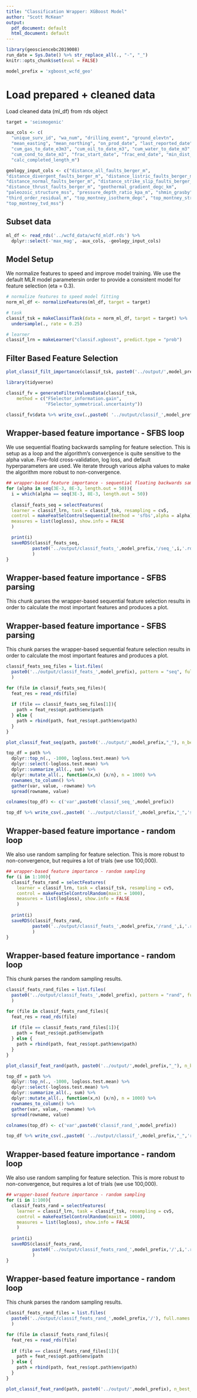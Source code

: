 ```yaml
---
title: "Classification Wrapper: XGBoost Model"
author: "Scott McKean"
output:
  pdf_document: default
  html_document: default
---
```


```r
library(geosciencebc2019008)
run_date = Sys.Date() %>% str_replace_all(., "-", "_")
knitr::opts_chunk$set(eval = FALSE)

model_prefix = 'xgboost_wcfd_geo'
```

# Load prepared + cleaned data

Load cleaned data (ml_df) from rds object

```r
target = 'seismogenic'

aux_cols <- c(
  "unique_surv_id", "wa_num", "drilling_event", "ground_elevtn",
  "mean_easting", "mean_northing", "on_prod_date", "last_reported_date",
  "cum_gas_to_date_e3m3", "cum_oil_to_date_m3", "cum_water_to_date_m3",
  "cum_cond_to_date_m3", "frac_start_date", "frac_end_date", "min_dist_well",
  "calc_completed_length_m")

geology_input_cols <- c("distance_all_faults_berger_m",
"distance_divergent_faults_berger_m", "distance_listric_faults_berger_m", 
"distance_normal_faults_berger_m", "distance_strike_slip_faults_berger_m", 
"distance_thrust_faults_berger_m", "geothermal_gradient_degc_km", 
"paleozoic_structure_mss", "pressure_depth_ratio_kpa_m", "shmin_grasby", 
"third_order_residual_m", "top_montney_isotherm_degc", "top_montney_structure_mss", 
"top_montney_tvd_mss")
```

## Subset data

```r
ml_df <- read_rds('../wcfd_data/wcfd_mldf.rds') %>%
  dplyr::select(-'max_mag', -aux_cols, -geology_input_cols)
```

## Model Setup 

We normalize features to speed and improve model training. We use the 
default MLR model parametersin order to provide a consistent
model for feature selection (eta = 0.3). 

```r
# normalize features to speed model fitting
norm_ml_df <- normalizeFeatures(ml_df, target = target)

# task
classif_tsk = makeClassifTask(data = norm_ml_df, target = target) %>%
  undersample(., rate = 0.25)

# learner
classif_lrn = makeLearner("classif.xgboost", predict.type = "prob")
```

## Filter Based Feature Selection
```r
plot_classif_filt_importance(classif_tsk, paste0('../output/',model_prefix,"_"))

library(tidyverse)

classif_fv = generateFilterValuesData(classif_tsk, 
    method = c("FSelector_information.gain",
               "FSelector_symmetrical.uncertainty"))

classif_fv$data %>% write_csv(.,paste0( '../output/classif_',model_prefix,"_",'filter_feats.csv'))
```
## Wrapper-based feature importance - SFBS loop

We use sequential floating backwards sampling for feature selection. This is
setup as a loop and the algorithm's convergence is quite sensitive to the 
alpha value. Five-fold cross-validation, log loss, and default hyperparameters
are used. We iterate through various alpha values to make the algorithm
more robust to non-convergence.

```r
## wrapper-based feature importance - sequential floating backwards sampling
for (alpha in seq(3E-3, 8E-3, length.out = 50)){
  i = which(alpha == seq(3E-3, 8E-3, length.out = 50))
  
  classif_feats_seq = selectFeatures(
  learner = classif_lrn, task = classif_tsk, resampling = cv5,
  control = makeFeatSelControlSequential(method = 'sfbs',alpha = alpha), 
  measures = list(logloss), show.info = FALSE
  )

  print(i)
  saveRDS(classif_feats_seq,
          paste0('../output/classif_feats_',model_prefix,'/seq_',i,'.rds')
          )
}
```

## Wrapper-based feature importance - SFBS parsing

This chunk parses the wrapper-based sequential feature selection results
in order to calculate the most important features and produces a plot.

## Wrapper-based feature importance - SFBS parsing

This chunk parses the wrapper-based sequential feature selection results
in order to calculate the most important features and produces a plot.

```r
classif_feats_seq_files = list.files(
  paste0('../output/classif_feats_',model_prefix), pattern = "seq", full.names = TRUE
  )

for (file in classif_feats_seq_files){
  feat_res = read_rds(file)
  
  if (file == classif_feats_seq_files[1]){
    path = feat_res$opt.path$env$path
  } else {
    path = rbind(path, feat_res$opt.path$env$path)
  }
}

plot_classif_feat_seq(path, paste0('../output/',model_prefix,"_"), n_best_val = 1000)

top_df = path %>% 
  dplyr::top_n(., -1000, logloss.test.mean) %>%
  dplyr::select(-logloss.test.mean) %>%
  dplyr::summarize_all(., sum) %>%
  dplyr::mutate_all(., function(x,n) {x/n}, n = 1000) %>%
  rownames_to_column() %>% 
  gather(var, value, -rowname) %>%
  spread(rowname, value)

colnames(top_df) <- c('var',paste0('classif_seq_',model_prefix))

top_df %>% write_csv(.,paste0( '../output/classif_',model_prefix,"_",'seq_feats.csv'))

```

## Wrapper-based feature importance - random loop

We also use random sampling for feature selection. This is more robust to 
non-convergence, but requires a lot of trials (we use 100,000).

```r
## wrapper-based feature importance - random sampling
for (i in 1:100){
  classif_feats_rand = selectFeatures(
    learner = classif_lrn, task = classif_tsk, resampling = cv5,
    control = makeFeatSelControlRandom(maxit = 1000), 
    measures = list(logloss), show.info = FALSE
    )
  
  print(i)
  saveRDS(classif_feats_rand,
          paste0('../output/classif_feats_',model_prefix,'/rand_',i,'.rds')
          )
}
```

## Wrapper-based feature importance - random loop

This chunk parses the random sampling results.

```r
classif_feats_rand_files = list.files(
  paste0('../output/classif_feats_',model_prefix), pattern = "rand", full.names = TRUE
  )

for (file in classif_feats_rand_files){
  feat_res = read_rds(file)
  
  if (file == classif_feats_rand_files[1]){
    path = feat_res$opt.path$env$path
  } else {
    path = rbind(path, feat_res$opt.path$env$path)
  }
}

plot_classif_feat_rand(path, paste0('../output/',model_prefix,"_"), n_best_val = 1000)

top_df = path %>% 
  dplyr::top_n(., -1000, logloss.test.mean) %>%
  dplyr::select(-logloss.test.mean) %>%
  dplyr::summarize_all(., sum) %>%
  dplyr::mutate_all(., function(x,n) {x/n}, n = 1000) %>%
  rownames_to_column() %>% 
  gather(var, value, -rowname) %>%
  spread(rowname, value)

colnames(top_df) <- c('var',paste0('classif_rand_',model_prefix))

top_df %>% write_csv(.,paste0( '../output/classif_',model_prefix,"_",'rand_feats.csv'))0

```

## Wrapper-based feature importance - random loop

We also use random sampling for feature selection. This is more robust to 
non-convergence, but requires a lot of trials (we use 100,000).

```r
## wrapper-based feature importance - random sampling
for (i in 1:100){
  classif_feats_rand = selectFeatures(
    learner = classif_lrn, task = classif_tsk, resampling = cv5,
    control = makeFeatSelControlRandom(maxit = 1000), 
    measures = list(logloss), show.info = FALSE
    )
  
  print(i)
  saveRDS(classif_feats_rand,
          paste0('../output/classif_feats_rand_',model_prefix,'/',i,'.rds')
          )
}
```

## Wrapper-based feature importance - random loop

This chunk parses the random sampling results.

```r
classif_feats_rand_files = list.files(
  paste0('../output/classif_feats_rand_',model_prefix,'/'), full.names = TRUE
  )

for (file in classif_feats_rand_files){
  feat_res = read_rds(file)
  
  if (file == classif_feats_rand_files[1]){
    path = feat_res$opt.path$env$path
  } else {
    path = rbind(path, feat_res$opt.path$env$path)
  }
}

plot_classif_feat_rand(path, paste0('../output/',model_prefix), n_best_val = 1000)
```